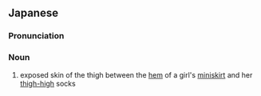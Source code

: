 ==Japanese==
{{ja-kanjitab|yomi=o|ぜつ|たい|りょう|いき|k1=ぜっ}}

===Pronunciation===
{{ja-pron|ぜったいりょういき|y=o}}

===Noun===
{{ja-noun|ぜったい りょういき}}

# {{lb|ja|literally|absolute territory}} exposed skin of the thigh between the [[hem]] of a girl's [[miniskirt]] and her [[thigh-high]] socks